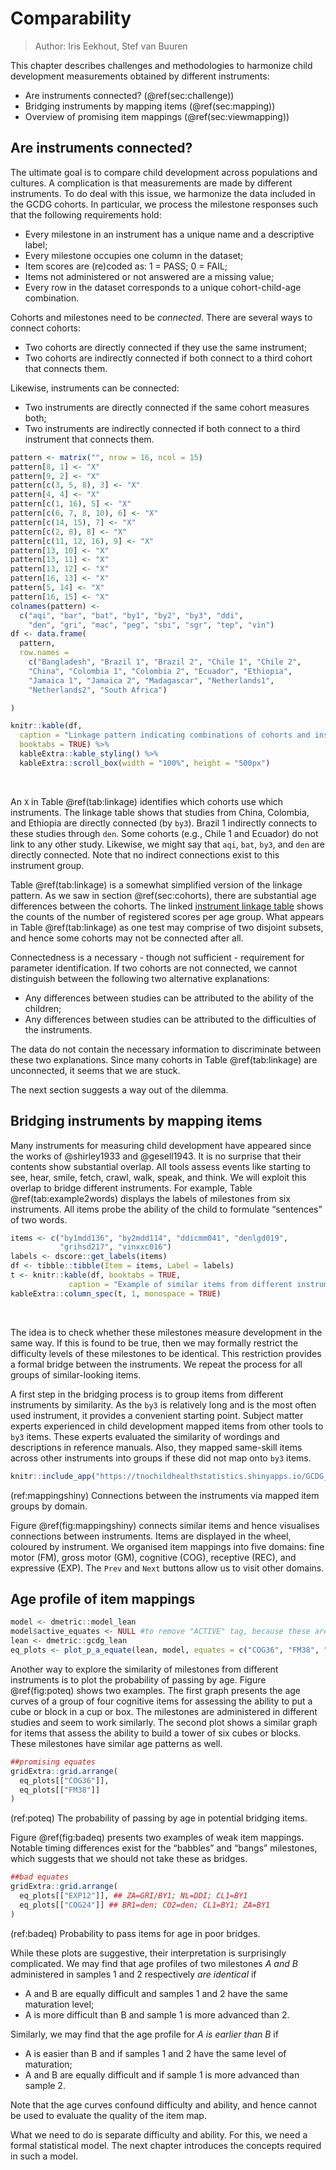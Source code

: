 # Comparability {#ch:comparability}

> Author: Iris Eekhout, Stef van Buuren

This chapter describes challenges and methodologies to harmonize child development measurements obtained by different instruments:

-   Are instruments connected? (\@ref(sec:challenge))
-   Bridging instruments by mapping items (\@ref(sec:mapping))
-   Overview of promising item mappings (\@ref(sec:viewmapping))

## Are instruments connected? {#sec:challenge}

The ultimate goal is to compare child development across populations and cultures. A complication is that measurements are made by different instruments. To do deal with this issue, we harmonize the data included in the GCDG cohorts. In particular, we process the milestone responses such that the following requirements hold:

-   Every milestone in an instrument has a unique name and a descriptive label;
-   Every milestone occupies one column in the dataset;
-   Item scores are (re)coded as: 1 = PASS; 0 = FAIL;
-   Items not administered or not answered are a missing value;
-   Every row in the dataset corresponds to a unique cohort-child-age combination.

Cohorts and milestones need to be *connected*. There are several ways to connect cohorts:

-   Two cohorts are directly connected if they use the same instrument;
-   Two cohorts are indirectly connected if both connect to a third cohort that connects them.

Likewise, instruments can be connected:

-   Two instruments are directly connected if the same cohort measures both;
-   Two instruments are indirectly connected if both connect to a third instrument that connects them.

```r

pattern <- matrix("", nrow = 16, ncol = 15)
pattern[8, 1] <- "X"
pattern[9, 2] <- "X"
pattern[c(3, 5, 8), 3] <- "X"
pattern[4, 4] <- "X"
pattern[c(1, 16), 5] <- "X"
pattern[c(6, 7, 8, 10), 6] <- "X"
pattern[c(14, 15), 7] <- "X"
pattern[c(2, 8), 8] <- "X"
pattern[c(11, 12, 16), 9] <- "X"
pattern[13, 10] <- "X"
pattern[13, 11] <- "X"
pattern[13, 12] <- "X"
pattern[16, 13] <- "X"
pattern[5, 14] <- "X"
pattern[16, 15] <- "X"
colnames(pattern) <- 
  c("aqi", "bar", "bat", "by1", "by2", "by3", "ddi", 
    "den", "gri", "mac", "peg", "sbi", "sgr", "tep", "vin")
df <- data.frame(
  pattern,
  row.names = 
    c("Bangladesh", "Brazil 1", "Brazil 2", "Chile 1", "Chile 2", 
    "China", "Colombia 1", "Colombia 2", "Ecuador", "Ethiopia",
    "Jamaica 1", "Jamaica 2", "Madagascar", "Netherlands1", 
    "Netherlands2", "South Africa")

)

knitr::kable(df, 
  caption = "Linkage pattern indicating combinations of cohorts and instruments.",
  booktabs = TRUE) %>%
  kableExtra::kable_styling() %>%
  kableExtra::scroll_box(width = "100%", height = "500px")
```

 

An `X` in Table \@ref(tab:linkage) identifies which cohorts use which instruments. The linkage table shows that studies from China, Colombia, and Ethiopia are directly connected (by `by3`). Brazil 1 indirectly connects to these studies through `den`. Some cohorts (e.g., Chile 1 and Ecuador) do not link to any other study. Likewise, we might say that `aqi`, `bat`, `by3`, and `den` are directly connected. Note that no indirect connections exist to this instrument group.

Table \@ref(tab:linkage) is a somewhat simplified version of the linkage pattern. As we saw in section \@ref(sec:cohorts), there are substantial age differences between the cohorts. The linked [instrument linkage table](https://tnochildhealthstatistics.shinyapps.io/GCDG_instrument_linkage/) shows the counts of the number of registered scores per age group. What appears in Table \@ref(tab:linkage) as one test may comprise of two disjoint subsets, and hence some cohorts may not be connected after all.

Connectedness is a necessary - though not sufficient - requirement for parameter identification. If two cohorts are not connected, we cannot distinguish between the following two alternative explanations:

-   Any differences between studies can be attributed to the ability of the children;
-   Any differences between studies can be attributed to the difficulties of the instruments.

The data do not contain the necessary information to discriminate between these two explanations. Since many cohorts in Table \@ref(tab:linkage) are unconnected, it seems that we are stuck.

The next section suggests a way out of the dilemma.

## Bridging instruments by mapping items {#sec:mapping}

Many instruments for measuring child development have appeared since the works of @shirley1933 and @gesell1943. It is no surprise that their contents show substantial overlap. All tools assess events like starting to see, hear, smile, fetch, crawl, walk, speak, and think. We will exploit this overlap to bridge different instruments. For example, Table \@ref(tab:example2words) displays the labels of milestones from six instruments. All items probe the ability of the child to formulate "sentences" of two words.

```r
items <- c("by1mdd136", "by2mdd114", "ddicmm041", "denlgd019",
           "grihsd217", "vinxxc016")
labels <- dscore::get_labels(items)
df <- tibble::tibble(Item = items, Label = labels)
t <- knitr::kable(df, booktabs = TRUE, 
             caption = "Example of similar items from different instruments.")
kableExtra::column_spec(t, 1, monospace = TRUE)
```

 

The idea is to check whether these milestones measure development in the same way. If this is found to be true, then we may formally restrict the difficulty levels of these milestones to be identical. This restriction provides a formal bridge between the instruments. We repeat the process for all groups of similar-looking items.

A first step in the bridging process is to group items from different instruments by similarity. As the `by3` is relatively long and is the most often used instrument, it provides a convenient starting point. Subject matter experts experienced in child development mapped items from other tools to `by3` items. These experts evaluated the similarity of wordings and descriptions in reference manuals. Also, they mapped same-skill items across other instruments into groups if these did not map onto `by3` items.

```r
knitr::include_app("https://tnochildhealthstatistics.shinyapps.io/GCDG_mapping/", height = "600px")
```

(ref:mappingshiny) Connections between the instruments via mapped item groups by domain.

Figure \@ref(fig:mappingshiny) connects similar items and hence visualises connections between instruments. Items are displayed in the wheel, coloured by instrument. We organised item mappings into five domains: fine motor (FM), gross motor (GM), cognitive (COG), receptive (REC), and expressive (EXP). The `Prev` and `Next` buttons allow us to visit other domains.

## Age profile of item mappings {#sec:viewmapping}

```r
model <- dmetric::model_lean
model$active_equates <- NULL #to remove "ACTIVE" tag, because these are pre-modeling examples
lean <- dmetric::gcdg_lean
eq_plots <- plot_p_a_equate(lean, model, equates = c("COG36", "FM38", "EXP12", "COG24"), passive = TRUE, show_fit = FALSE)
```

Another way to explore the similarity of milestones from different instruments is to plot the probability of passing by age. Figure \@ref(fig:poteq) shows two examples. The first graph presents the age curves of a group of four cognitive items for assessing the ability to put a cube or block in a cup or box. The milestones are administered in different studies and seem to work similarly. The second plot shows a similar graph for items that assess the ability to build a tower of six cubes or blocks. These milestones have similar age patterns as well.

```r
##promising equates
gridExtra::grid.arrange(
  eq_plots[["COG36"]],
  eq_plots[["FM38"]]
)

```

(ref:poteq) The probability of passing by age in potential bridging items.

Figure \@ref(fig:badeq) presents two examples of weak item mappings. Notable timing differences exist for the "babbles" and "bangs" milestones, which suggests that we should not take these as bridges.

```r

##bad equates
gridExtra::grid.arrange(
  eq_plots[["EXP12"]], ## ZA=GRI/BY1; NL=DDI; CL1=BY1
  eq_plots[["COG24"]] ## BR1=den; CO2=den; CL1=BY1; ZA=BY1
)
```

(ref:badeq) Probability to pass items for age in poor bridges.

While these plots are suggestive, their interpretation is surprisingly complicated. We may find that age profiles of two milestones *A and B* administered in samples 1 and 2 respectively *are identical* if

-   A and B are equally difficult and samples 1 and 2 have the same maturation level;
-   A is more difficult than B and sample 1 is more advanced than 2.

Similarly, we may find that the age profile for *A is earlier than B* if

-   A is easier than B and if samples 1 and 2 have the same level of maturation;
-   A and B are equally difficult and if sample 1 is more advanced than sample 2.

Note that the age curves confound difficulty and ability, and hence cannot be used to evaluate the quality of the item map.

What we need to do is separate difficulty and ability. For this, we need a formal statistical model. The next chapter introduces the concepts required in such a model.
